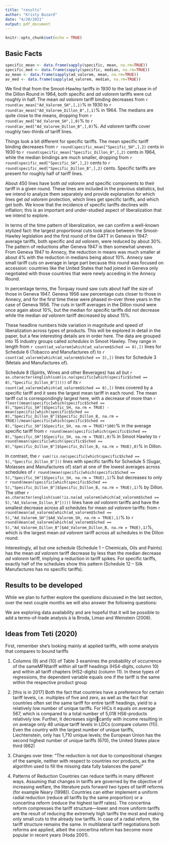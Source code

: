 ```yaml
---
title: "results"
author: "Kristy Buzard"
date: "4/20/2021"
output: pdf_document
---
```


```r
knitr::opts_chunk$set(echo = TRUE)
```

## Basic Facts

```r
specific_mean <- data.frame(sapply(specific, mean, na.rm=TRUE))
specific_med <- data.frame(sapply(specific, median, na.rm=TRUE))
av_mean <- data.frame(sapply(ad_valorem, mean, na.rm=TRUE))
av_med <- data.frame(sapply(ad_valorem, median, na.rm=TRUE))

```

We find that from the Smoot-Hawley tariffs in 1930 to the last phase in of the Dillon Round in 1964, both specific and *ad valorem* tariffs were cut roughly in half. The mean *ad valorem* tariff binding decreases from `r round(av_mean["Ad_Valorem_SH",],1)`% in 1930 to `r round(av_mean["Ad_Valorem_Dillon_B",],1)`% in 1964.\footnote{We will soon be adding the 1946 U.S. tariff schedule to the dataset in order to be able to say what part of these concessions came directly as a result of the GATT as opposed to trade liberalization between Smoot Hawley and the first round of the GATT.} The medians are quite close to the means, dropping from `r round(av_med["Ad_Valorem_SH",],0)`% to `r round(av_med["Ad_Valorem_Dillon_B",],0)`%. *Ad valorem* tariffs cover roughly two-thirds of tariff lines.

Things look a bit different for specific tariffs. The mean specific tariff binding decreases from `r round(specific_mean["Specific_SH",],2)` cents in 1930 to `r round(specific_mean["Specific_Dillon_B",],2)` cents in 1964, while the median bindings are much smaller, dropping from `r round(specific_med["Specific_SH",],2)` cents to `r round(specific_med["Specific_Dillon_B",],2)` cents. Specific tariffs are present for roughly half of tariff lines.

About 450 lines have both *ad valorem* and specific components to their tariff in a given round. These lines are included in the previous statistics, but we intend to analyze them separately and provide explanation for which lines get *ad valorem* protection, which lines get specific tariffs, and which get both. We know that the incidence of specific tariffs declines with inflation; this is an important and under-studied aspect of liberalization that we intend to explore.

In terms of the time pattern of liberalization, we can confirm a well-known stylized fact: the largest proportional cuts took place between the Smoot-Hawley legislation and the first round of the GATT in Geneva in 1947: average tariffs, both specific and *ad valorem*, were reduced by about 30%. The pattern of reductions after Geneva 1947 is then somewhat uneven. From Geneva 1947 to Annecy, the reduction in means was much smaller at about 4% with the reduction in medians being about 10%. Annecy saw small tariff cuts on average in large part because this round was focused on accession: countries like the United States that had joined in Geneva only negotiated with those countries that were newly acceding in the Annecy Round.

In percentage terms, the Torquay round saw cuts about half the size of those in Geneva 1947. Geneva 1956 saw percentage cuts closer to those in Annecy, and for the first time these were phased in--over three years in the case of Geneva 1956. The cuts in tariff averages in the Dillon round were once again about 10%, but the median for specific tariffs did not decrease while the median *ad valorem* tariff decreased by about 15%.

These headline numbers hide variation in magnitude and speed of liberalization across types of products. This will be explored in detail in the paper, but a few interesting details are in order here. The data are grouped into 15 industry groups called *schedules* in Smoot Hawley. They range in length from `r count(ad_valorem[which(ad_valorem$Sched == 6),])` lines for Schedule 6 (Tobacco and Manufactures of) to  `r count(ad_valorem[which(ad_valorem$Sched == 3),])` lines for Schedule 3 (Metals and Manufactures of).

Schedule 8 (Spirits, Wines and other Beverages) has all but `r as.character(english(sum(is.na(specific[which(specific$Sched == 8),"Specific_Dillon_B"]))))` of its `r count(ad_valorem[which(ad_valorem$Sched == 8),])` lines covered by a specific tariff and it sees the largest mean tariff in each round. The mean tariff cut is correspondingly largest here, with a decrease of more than `r floor((mean(specific[which(specific$Sched == 8),"Specific_SH"]$Specific_SH, na.rm = TRUE) - mean(specific[which(specific$Sched == 8),"Specific_Dillon_B"]$Specific_Dillon_B, na.rm = TRUE))/mean(specific[which(specific$Sched == 8),"Specific_SH"]$Specific_SH, na.rm = TRUE)*100)`% in the average specific tariff from `r round(mean(specific[which(specific$Sched == 8),"Specific_SH"]$Specific_SH, na.rm = TRUE),0)`% in Smoot Hawley to `r round(mean(specific[which(specific$Sched == 8),"Specific_Dillon_B"]$Specific_Dillon_B, na.rm = TRUE),0)`% in Dillon.

In contrast, the `r sum(!is.na(specific[which(specific$Sched == 5),"Specific_Dillon_B"]))` lines with specific tariffs for Schedule 5 (Sugar, Molasses and Manufactures of) start at one of the lowest averages across schedules of `r round(mean(specific[which(specific$Sched == 5),"Specific_SH"]$Specific_SH, na.rm = TRUE),1)`% but decreases to only `r round(mean(specific[which(specific$Sched == 5),"Specific_Dillon_B"]$Specific_Dillon_B, na.rm = TRUE),1)`% by Dillon. The other `r as.character(english(sum(!is.na(ad_valorem[which(ad_valorem$Sched == 5),"Ad_Valorem_Dillon_B"]))))` lines have *ad valorem* tariffs and have the smallest decrease across all schedules for mean *ad valorem* tariffs: from `r round(mean(ad_valorem[which(ad_valorem$Sched == 5),"Ad_Valorem_SH"]$Ad_Valorem_SH, na.rm = TRUE),1)`% to `r round(mean(ad_valorem[which(ad_valorem$Sched == 5),"Ad_Valorem_Dillon_B"]$Ad_Valorem_Dillon_B, na.rm = TRUE),1)`%, which is the largest mean *ad valorem* tariff across all schedules in the Dillon round. 

<!-- check the facts in this next paragraph by hand--we need to be aware if this changes -->

Interestingly, all but one schedule (Schedule 1 -- Chemicals, Oils and Paints) has the mean *ad valorem* tariff decrease by less than the median decrease *ad valorem* tariff, implying a reduction in tariff spikes. For specific tariffs, exactly half of the schedules show this pattern (Schedule 12 -- Silk Manufactures has no specific tariffs). 

## Results to be developed

While we plan to further explore the questions discussed in the last section, over the next couple months we will also answer the following questions:

\begin{enumerate}
	\item[1.] Which products `suffer' from large tariff cuts and which products continue to receive protection?
	\item[2.] Can we posit an explanation for the variation in both the quantity and speed of liberalization across products?
	\item[3.] Which types of products had ad-valorem versus specific tariffs, and how did this change over time? What role did the presence of specific tariffs, combined with inflation, have in reducing the total level of tariff protection?
	\item[4.] Did any of these patterns change through the final three rounds (Kennedy, Tokyo and Uruguay)?
	\item[5.] How did the commitments of other countries differ from those of the United States? We will digitize and analyze the schedules for several other countries, including Canada as an example of a small, resource-rich developed economy.
\end{enumerate}

We are exploring data availability and are hopeful that it will be possible to add a terms-of-trade analysis à la Broda, Limao and Weinstein (2008).

## Ideas from Teti (2020)

First, remember she's looking mainly at applied tariffs, with some analysis that compares to bound tariffs

1. Columns (9) and (10) of Table 3 examines the probability of occurrence of the sameMFNtariff within all tariff headings (HS4-digits, column 10) and within all tariff chapters (HS2-digits) (column 11). In these types of regressions, the dependent variable equals one if the tariff is the same within the respective product group

2. [this is in 2017] Both the fact that countries have a preference for certain tariff levels, i.e. multiples of five and zero, as well as the fact that countries often set the same tariff for entire tariff headings, yield to a relatively low number of unique tariffs. For HICs it equals on average 567, which is compared to a total number of 5,018 HS6-products relatively low. Further, it decreases signicantly with income resulting in on average only 48 unique tariff levels in LDCs (compare column (11)). Even the country with the largest number of unique tariffs, Liechtenstein, only has 1,710 unique levels; the European Union has the second highest number of unique tariffs (670), the United States place third (662) 

3. Changes over time: "The reduction is not due to compositional changes of the sample, neither with respect to countries nor products, as the algorithm used to fill the missing data fully balances the panel"

4. Patterns of Reduction Countries can reduce tariffs in many different ways. Assuming that changes in tariffs are governed by the objective of increasing welfare, the literature puts forward two types of tariff reforms (for example Neary (1998)). Countries can either implement a uniform radial reduction (reduce all tariffs by the same proportion) or a concertina reform (reduce the highest tariff rates). The concertina reform compresses the tariff structure—lower and more uniform tariffs are the result of reducing the extremely high tariffs the most and making only small cuts to the already low tariffs. In case of a radial reform, the tariff structure remains the same. In multilateral tariff negotiations both reforms are applied, albeit the concertina reform has become more popular in recent years (Hoda 2001).